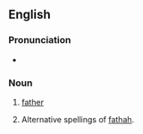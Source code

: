 ==English==

===Pronunciation===
*{{a|Geordie}} {{IPA|/fæðæ/}}

===Noun===
{{en-noun}}

# {{Geordie}} [[father]]
# Alternative spellings of [[fathah]].
{{anagrams:en/aafht}}